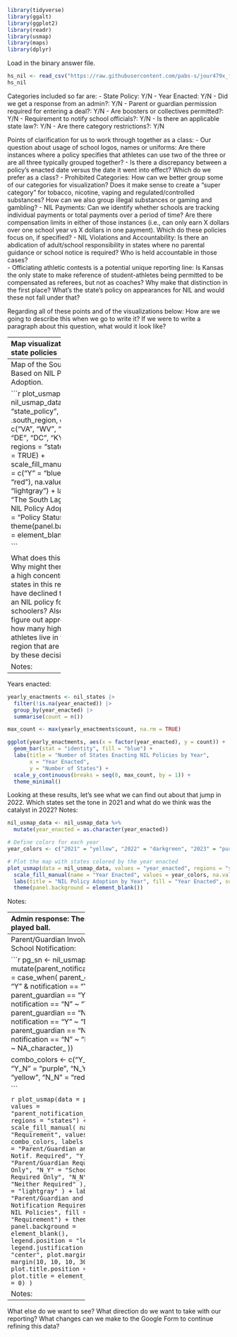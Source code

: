```r

library(tidyverse)
library(ggalt)
library(ggplot2)
library(readr)
library(usmap)
library(maps)
library(dplyr)

```

Load in the binary answer file.

```r

hs_nil <- read_csv("https://raw.githubusercontent.com/pabs-s/jour479x_fall_2024/refs/heads/main/hs_nil/nil_clean.csv")
hs_nil
```

Categories included so far are: 
- State Policy: Y/N
- Year Enacted: Y/N
- Did we get a response from an admin?: Y/N
- Parent or guardian permission required for entering a deal?: Y/N
- Are boosters or collectives permitted?: Y/N
- Requirement to notify school officials?: Y/N
- Is there an applicable state law?: Y/N
- Are there category restrictions?: Y/N

Points of clarification for us to work through together as a class:
- Our question about usage of school logos, names or uniforms: Are there instances where a policy specifies that athletes can use two of the three or are all three typically grouped together?
- Is there a discrepancy between a policy's enacted date versus the date it went into effect? Which do we prefer as a class?
- Prohibited Categories: How can we better group some of our categories for visualization? Does it make sense to create a "super category" for tobacco, nicotine, vaping and regulated/controlled substances? How can we also group illegal substances or gaming and gambling?
- NIL Payments: Can we identify whether schools are tracking individual payments or total payments over a period of time? Are there compensation limits in either of those instances (i.e., can only earn X dollars over one school year vs X dollars in one payment). Which do these policies focus on, if specified?
- NIL Violations and Accountability: Is there an abdication of adult/school responsibility in states where no parental guidance or school notice is required? Who is held accountable in those cases?  
- Officiating athletic contests is a potential unique reporting line: Is Kansas the only state to make reference of student-athletes being permitted to be compensated as referees, but not as coaches? Why make that distinction in the first place? What's the state's policy on appearances for NIL and would these not fall under that? 

Regarding all of these points and of the visualizations below: How are we going to describe this when we go to write it? If we were to write a paragraph about this question, what would it look like?

------------
Map visualization of state policies

```r

us_map <- map_data("state")

nil_states <- hs_nil |>
  mutate(state = tolower(state))

us_map_data <- us_map("states") |>
  mutate(full = tolower(full))  

nil_usmap_data <- us_map_data |>
  left_join(nil_states, by = c("full" = "state"))

nil_usmap_data <- nil_usmap_data |>
  mutate(state_policy = case_when(
    full == "north carolina" ~ "Y",
    full == "ohio" ~ "N",
    full == "indiana" ~ "N",
    full == "tennessee" ~ "Y",
    full == "utah" ~ "Y",
    full == "vermont" ~ "Y",
    TRUE ~ state_policy 
  ))


```

```r

plot_usmap(data = nil_usmap_data, values = "state_policy", regions = "states") +
  scale_fill_manual(values = c("Y" = "blue", "N" = "red"), na.value = "lightgray") +
  labs(title = "NIL Policy Status by U.S. State", fill = "Policy Status") +
  theme(panel.background = element_blank())

```
Notes:

----------------
Map of the South Region Based on NIL Policy Adoption.

```r

plot_usmap(data = nil_usmap_data, values = "state_policy", include = .south_region, exclude = c("VA", "WV", "MD", "DE", "DC", "KY"), regions = "states", labels = TRUE) +
  scale_fill_manual(values = c("Y" = "blue", "N" = "red"), na.value = "lightgray") +
  labs(title = "The South Lags in HS NIL Policy Adoption", fill = "Policy Status") +
  theme(panel.background = element_blank())

```

What does this show us? Why might there be such a high concentration of states in this region that have declined to enact an NIL policy for high schoolers? Also, can we figure out approximately how many high school athletes live in this region that are impacted by these decisions?

Notes:

---------------
Years enacted: 

```r

yearly_enactments <- nil_states |>
  filter(!is.na(year_enacted)) |>
  group_by(year_enacted) |>
  summarise(count = n())

```

```r

max_count <- max(yearly_enactments$count, na.rm = TRUE)

ggplot(yearly_enactments, aes(x = factor(year_enacted), y = count)) +
  geom_bar(stat = "identity", fill = "blue") +
  labs(title = "Number of States Enacting NIL Policies by Year",
       x = "Year Enacted",
       y = "Number of States") +
  scale_y_continuous(breaks = seq(0, max_count, by = 1)) +  
  theme_minimal()

```
Looking at these results, let's see what we can find out about that jump in 2022. Which states set the tone in 2021 and what do we think was the catalyst in 2022?
Notes:


```r
nil_usmap_data <- nil_usmap_data %>%
  mutate(year_enacted = as.character(year_enacted))

# Define colors for each year
year_colors <- c("2021" = "yellow", "2022" = "darkgreen", "2023" = "purple", "2024" = "blue")

# Plot the map with states colored by the year enacted
plot_usmap(data = nil_usmap_data, values = "year_enacted", regions = "states") +
  scale_fill_manual(name = "Year Enacted", values = year_colors, na.value = "lightgray") +
  labs(title = "NIL Policy Adoption by Year", fill = "Year Enacted", subtitle = "Preliminary visualization: This can be refined down to the month in a timeline format.") +
  theme(panel.background = element_blank())

```

Notes:

-----------------------
Admin response: These states played ball. 

```r
plot_usmap(data = nil_usmap_data, values = "employee_response", regions = "states") +
  scale_fill_manual(values = c("Y" = "blue", "N" = "red"), na.value = "lightgray") +
  labs(title = "These States Played Ball", subtitle = "Visual distribution of states that provided a policy response to our reporters.", fill = "Employee Response") +
  theme(panel.background = element_blank())
```
Notes:

------------------------
Parent/Guardian Involvement and School Notification:

```r

pg_sn <- nil_usmap_data |>
  mutate(parent_notification_combo = case_when(
    parent_guardian == "Y" & notification == "Y" ~ "Y_Y",
    parent_guardian == "Y" & notification == "N" ~ "Y_N",
    parent_guardian == "N" & notification == "Y" ~ "N_Y",
    parent_guardian == "N" & notification == "N" ~ "N_N",
    TRUE ~ NA_character_  
  ))

combo_colors <- c("Y_Y" = "blue", "Y_N" = "purple", "N_Y" = "yellow", "N_N" = "red")

```

```r

plot_usmap(data = pg_sn, values = "parent_notification_combo", regions = "states") +
  scale_fill_manual(
    name = "Requirement",
    values = combo_colors,
    labels = c(
      "Y_Y" = "Parent/Guardian and School Notif. Required",
      "Y_N" = "Parent/Guardian Required Only",
      "N_Y" = "School Notif. Required Only",
      "N_N" = "Neither Required"
    ),
    na.value = "lightgray"
  ) +
  labs(title = "Parent/Guardian and School Notification Requirements for NIL Policies", fill = "Requirement") +
 theme(
    panel.background = element_blank(),
    legend.position = "left",               
    legend.justification = "center",       
    plot.margin = margin(10, 10, 10, 30),   
    plot.title.position = "plot",          
    plot.title = element_text(hjust = 0)   
  )
```

Notes:


------------------------
What else do we want to see? What direction do we want to take with our reporting? What changes can we make to the Google Form to continue refining this data?








